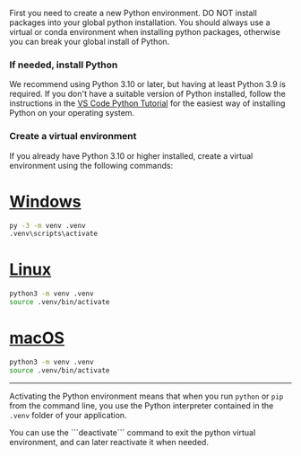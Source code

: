 First you need to create a new Python environment. DO NOT install packages into your global python installation. You should always use a virtual or conda environment when installing python packages, otherwise you can break your global install of Python.

### If needed, install Python

We recommend using Python 3.10 or later, but having at least Python 3.9 is required. If you don't have a suitable version of Python installed, follow the instructions in the [VS Code Python Tutorial](https://code.visualstudio.com/docs/python/python-tutorial#_install-a-python-interpreter) for the easiest way of installing Python on your operating system.

### Create a virtual environment

If you already have Python 3.10 or higher installed,  create a virtual environment using the following commands:

# [Windows](#tab/windows)

```bash
py -3 -m venv .venv
.venv\scripts\activate
```

# [Linux](#tab/linux)

```bash
python3 -m venv .venv
source .venv/bin/activate
```

# [macOS](#tab/macos)

```bash
python3 -m venv .venv
source .venv/bin/activate
```

---

Activating the Python environment means that when you run ```python``` or ```pip``` from the command line, you use the Python interpreter contained in the ```.venv``` folder of your application.

<Note>
You can use the ```deactivate``` command to exit the python virtual environment, and can later reactivate it when needed.
</Note>